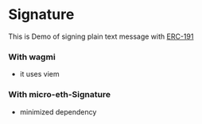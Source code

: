 

<Meta title="MDX/Avatar" of={SignatureFormStories} />

# Signature

This is Demo of signing plain text message with [ERC-191](https://eips.ethereum.org/EIPS/eip-191)


### With wagmi

- it uses viem

<Canvas>
  <Story of={SignatureFormStories.Ens} />
</Canvas>


### With micro-eth-Signature
- minimized dependency

<Canvas>
  <Story of={SignatureFormMinStories.EIP712Minimal} />
</Canvas>

